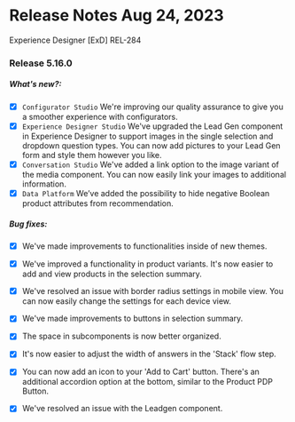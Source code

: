 # Release Notes Aug 24, 2023

<div className="body-bigger">Experience Designer [ExD] REL-284</div>

### Release 5.16.0

##### What's new?:

- [x] <span>`Configurator Studio` We're improving our quality assurance to give you a smoother experience with configurators.</span>
- [x] <span>`Experience Designer Studio` We've upgraded the Lead Gen component in Experience Designer to support images in the single selection and dropdown question types. You can now add pictures to your Lead Gen form and style them however you like.</span>
- [x] <span>`Conversation Studio` We've added a link option to the image variant of the media component. You can now easily link your images to additional information.</span>
- [x] <span>`Data Platform` We’ve added the possibility to hide negative Boolean product attributes from recommendation.</span>

##### Bug fixes:

- [x] We've made improvements to functionalities inside of new themes.
- [x] We've improved a functionality in product variants. It's now easier to add and view products in the selection summary.
- [x] We've resolved an issue with border radius settings in mobile view. You can now easily change the settings for each device view.
- [x] We've made improvements to buttons in selection summary.
- [x] The space in subcomponents is now better organized.
- [x] It's now easier to adjust the width of answers in the 'Stack' flow step.
- [x] You can now add an icon to your 'Add to Cart' button. There's an additional accordion option at the bottom, similar to the Product PDP Button.
- [x] We've resolved an issue with the Leadgen component.


